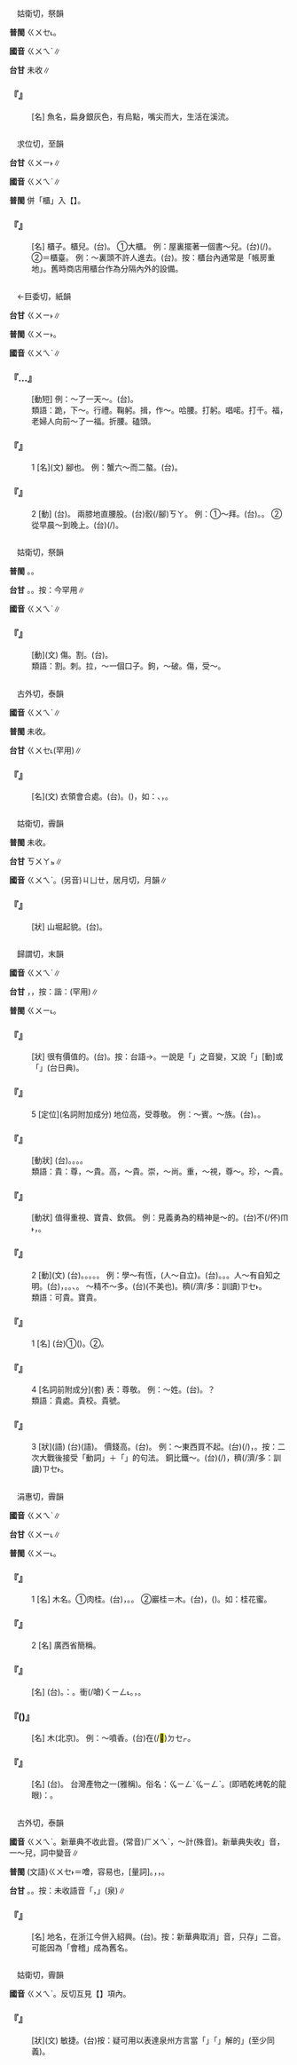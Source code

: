 
=={{ruby|<mark>&#xf9ca6;</mark>|ㄍㄨㄟˋ}}==

　姑衛切，祭韻

'''普閩''' <rt>ㄍㄨㆤ˪</rt>。

'''國音''' <rt>ㄍㄨㄟˋ</rt>∥

'''台甘''' 未收∥

    

==='''『{{ruby|<mark>&#xf9ca6;</mark>|ㄍㄨㄟˋ}}』'''===
: [名] 魚名，扁身銀灰色，有烏點，嘴尖而大，生活在溪流。
    

=={{ruby|櫃|ㄍㄨㄟˋ}}==

　求位切，至韻

'''台甘''' <rt>ㄍㄨㄧ˫</rt>∥

'''國音''' <rt>ㄍㄨㄟˋ</rt>∥

'''普閩''' 併「櫃」入【{{ruby|柜|ㄍㄨㄧ˫}}】。

    

==='''『{{ruby|櫃|ㄍㄨㄟˋ}}』'''===
: [名] 櫃子。櫃兒。(台){{ruby|櫃|ㄍㄨㄧ˫}}。 ①大櫃。 例：屋裏擺著一個書～兒。(台){{ruby|房|ㄅㄤˊ}}{{ruby|間|ㄍㄧㄥ}}{{ruby|內|ㄌㄞ˫}}{{ruby|排|ㄅㄞˊ}}(/{{ruby|囥|ㄎㆭ˪}}){{ruby|一|ㄐㄧㆵ ͘}}{{ruby|個|ㆤˊ}}{{ruby|冊|ㄘㆤㆷ}}{{ruby|櫥|ㄉㄨˊ}}{{ruby|仔|ㄚ}}。 ②＝櫃臺。 例：～裏頭不許人進去。(台){{ruby|櫃|ㄍㄨㄧ˫}}{{ruby|臺|ㄉㄞˊ}}{{ruby|內|ㄌㄞ˫}}{{ruby|不|ㄅㄨㆵ}}{{ruby|准|ㄗㄨㄣˋ}}{{ruby|人|ㄌㄤˊ}}{{ruby|入|ㆢㄧㆴ ͘}}{{ruby|/|ㄌㄧㆴ ͘}}{{ruby|去|ㄎㄧ˪}}。按：櫃台內通常是「帳房重地」。舊時商店用櫃台作為分隔內外的設備。
    

=={{ruby|跪|ㄍㄨㄟˋ}}==

　←巨委切，紙韻

'''台甘''' <rt>ㄍㄨㄧ˫</rt>∥

'''普閩''' <rt>ㄍㄨㄧ˫</rt>。

'''國音''' <rt>ㄍㄨㄟˋ</rt>∥

    

==='''『{{ruby|罰|ㄈㄚˊ}}…{{ruby|跪|ㄍㄨㄟˋ}}』'''===
: [動短] 例：～了一天～。(台){{ruby|罰|ㄏㄨㄚㆵ ͘}}{{ruby|跪|ㄍㄨㄧ˫}}{{ruby|一|ㄐㄧㆵ ͘}}{{ruby|日|ㆢㄧㆵ ͘}}{{ruby|/|ㄌㄧㆵ ͘}}。
:類語：跪，下～。行禮。鞠躬。揖，作～。哈腰。打躬。唱喏。打千。福，老婦人向前～了一福。折腰。磕頭。
:
    

==='''『{{ruby|跪|ㄍㄨㄟˋ}}』'''===
:1  [名](文) 腳也。 例：蟹六～而二螯。(台){{ruby|蟳|ㄐㄧㆬˊ}}{{ruby|仔|ㄚ}}{{ruby|六|ㄌㄚㆶ ͘}}{{ruby|枝|ㄍㄧ}}{{ruby|腳|ㄎㄚ}}{{ruby|兩|ㄋㆭ˫}}{{ruby|枝|ㄍㄧ}}{{ruby|管|ㄍㆲˋ}}。
    

==='''『{{ruby|跪|ㄍㄨㄟˋ}}』'''===
:2  [動] (台){{ruby|跪|ㄍㄨㄧ˫}}。 兩膝{{ruby|著|ㄓㄨㄛˊ}}地直{{ruby|著|ㄓㄜ}}腰股。(台){{ruby|兩|ㄋㆭ˫}}{{ruby|個|ㆤˊ}}骹(/腳)<rt>ㄎㄚ</rt>{{ruby|頭|ㄊㄠˊ}}{{ruby|→|ㄊㄠ}}{{ruby|趶|ㄨ}}{{ruby|搭|ㄉㄚㆷ}}{{ruby|地|ㄉㆤ˫}}{{ruby|腰|ㄧㄜ}}{{ruby|身|ㄒㄧㄣ}}{{ruby|直|ㄉㄧㆵ ͘}}{{ruby|直|ㄉㄧㆵ ͘}}。 例：①～拜。(台){{ruby|磕|ㄎㄚㆴ ͘}}{{ruby|頭|ㄊㄠˊ}}。{{ruby|跪|ㄍㄨㄧ˫}}{{ruby|地|ㄉㆤ˫}}{{ruby|拜|ㄅㄞ˪}}{{ruby|禮|ㄌㆤˋ}}。 ②從早晨～到晚上。(台){{ruby|對|ㄉㄨㄧ˪}}{{ruby|早|ㄗㄚˋ}}{{ruby|起|ㄎㄧˋ}}{{ruby|透|ㄊㄠ˪}}{{ruby|早|ㄗㄚˋ}}{{ruby|一|ㄧㆵ}}{{ruby|直|ㄉㄧㆵ ͘}}{{ruby|跪|ㄍㄨㄧ˫}}{{ruby|到|ㄍㄚㆷ}}{{ruby|日|ㆢㄧㆵ ͘}}{{ruby|/|ㄌㄧㆵ ͘}}{{ruby|暗|ㆰ˪}}(/{{ruby|下|ㆤ˫}}{{ruby|昏|ㄏㆭ}})。
    

=={{ruby|劌|ㄍㄨㄟˋ}}==

　姑衛切，祭韻

'''普閩''' {{ruby|(文)|ㄍㄨㆤ˪}}。{{ruby|(語)|ㄍㄨㄧ˪}}。

'''台甘''' {{ruby|(文)|ㄍㄨㆤ˪}}。{{ruby|(語)|ㄨㆤ˪}}。按：今罕用∥

'''國音''' <rt>ㄍㄨㄟˋ</rt>∥

    

==='''『{{ruby|劌|ㄍㄨㄟˋ}}』'''===
: [動](文) 傷。割。(台){{ruby|劌|ㄍㄨㄧ˪}}。
:類語：割。刺。拉，～一個口子。鉤，～破。傷，受～。
:
    

=={{ruby|襘|ㄍㄨㄟˋ}}==

　古外切，泰韻

'''國音''' <rt>ㄍㄨㄟˋ</rt>∥

'''普閩''' 未收。

'''台甘''' <rt>ㄍㄨㆤ˪</rt>(罕用)∥

    

==='''『{{ruby|襘|ㄍㄨㄟˋ}}』'''===
: [名](文) 衣領會合處。(台){{ruby|衫|ㄙㆩ}}{{ruby|丌|ㆤ}}{{ruby|領|ㄋㄧㄚˋ}}{{ruby|相|ㄒㄧㄜ}}{{ruby|合|ㄍㄚㆴ}}{{ruby|丌|ㆤ}}{{ruby|所|ㄙㆦˋ}}{{ruby|在|ㄗㄞ˫}}。{{ruby|台|ㄉㄞˊ}}{{ruby|語|ㆣㄨˋ}}{{ruby|/|ㆣㄧˋ}}{{ruby|中|ㄉㄧㆲ}}{{ruby|有|ㄨ˫}}{{ruby|大|ㄉㄨㄚ˫}}{{ruby|綯|ㄉㄜˊ}}({{ruby|斜|ㄑㄧㄚˊ}}{{ruby|襟|ㄍㄧㆬ}})，如：{{ruby|唐|ㄉㆲˊ}}{{ruby|裝|ㄗㆲ}}、{{ruby|對|ㄉㄨㄧ˪}}{{ruby|襟|ㄎㄧㆬ}}，{{ruby|像|ㄑㄧㆫ˫}}{{ruby|/|ㄑㄧㆧ˫}}{{ruby|中|ㄉㄧㆲ}}{{ruby|山|ㄙㄢ}}{{ruby|裝|ㄗㆲ}}。
    

=={{ruby|嶡|ㄍㄨㄟˋ}}==

　姑衛切，霽韻

'''普閩''' 未收。

'''台甘''' <rt>ㄎㄨㄚㆵ</rt>∥

'''國音''' <rt>ㄍㄨㄟˋ</rt>。(另音)<rt>ㄐㄩㄝ</rt>，居月切，月韻∥

    

==='''『{{ruby|嶡|ㄍㄨㄟˋ}}』'''===
: [狀] 山堀起貌。(台){{ruby|山|ㄙㄨㆩ}}{{ruby|坐|ㄗㄜ˫}}{{ruby|鎮|ㄉㄧㄣ˪}}{{ruby|聳|ㄑㄧㄥ˪}}{{ruby|高|ㄍㄨㄢˊ}}{{ruby|丌|ㆤ}}{{ruby|款|ㄎㄨㄢˋ}}。
    

=={{ruby|貴|ㄍㄨㄟˋ}}==

　歸謂切，末韻

'''國音''' <rt>ㄍㄨㄟˋ</rt>∥

'''台甘''' {{ruby|(文)|ㄍㄨㄧ˪}}{{ruby|。|ㄉㄨㄧ˪}}，{{ruby|貴|ㄍㄨㄧ˪}}{{ruby|重|ㄉㄧㆲ˫}}，按：諧：{{ruby|對|ㄉㄨㄧ˪}}{{ruby|重|ㄉㄧㆲ˫}}(罕用)∥

'''普閩''' <rt>ㄍㄨㄧ˪</rt>。

    

==='''『{{ruby|貴|ㄍㄨㄟˋ}}{{ruby|重|ㄓㄨㄥˋ}}』'''===
: [狀] 很有價值的。(台){{ruby|貴|ㄍㄨㄧ˪}}{{ruby|重|ㄉㄧㆲ˫}}。按：台語→{{ruby|對|ㄉㄨㄧ˪}}{{ruby|重|ㄉㄧㆲ˫}}。一說是「{{ruby|貴|ㄍㄨㄧ˪}}{{ruby|重|ㄉㄧㆲ˫}}」之音變，又說「{{ruby|置|ㄉㄧ˪}}{{ruby|重|ㄉㄧㆲ˫}}」[動]或「{{ruby|致|ㄉㄧ˪}}{{ruby|重|ㄉㄧㆲ˫}}」(台日典)。
    

==='''『{{ruby|貴|ㄍㄨㄟˋ}}』'''===
:5  [定位](名詞附加成分) 地位高，受尊敬。 例：～賓。～族。(台){{ruby|貴|ㄍㄨㄧ˪}}{{ruby|賓|ㄅㄧㄣ}}。{{ruby|貴|ㄍㄨㄧ˪}}{{ruby|族|ㄗㆦㆶ ͘}}。
    

==='''『{{ruby|珍|ㄓㄣ}}{{ruby|貴|ㄍㄨㄟˋ}}』'''===
: [動狀] (台){{ruby|寶|ㄅㄜˋ}}{{ruby|貴|ㄍㄨㄧ˪}}。{{ruby|有|ㄨ˫}}{{ruby|價|ㄍㆤ˪}}{{ruby|值|ㄉㄚㆵ ͘}}。{{ruby|稀|ㄏㄧ}}{{ruby|罕|ㄏㄢˋ}}。{{ruby|值|ㄉㄚㆵ ͘}}{{ruby|錢|ㄐㆪˊ}}。
:類語：貴：尊，～貴。高，～貴。崇，～尚。重，～視，尊～。珍，～貴。
:
    

==='''『{{ruby|可|ㄎㄜˇ}}{{ruby|貴|ㄍㄨㄟˋ}}』'''===
: [動狀] 值得重視、寶貴、欽佩。 例：見義勇為的精神是～的。(台){{ruby|看|ㄎㄨㆩ˪}}{{ruby|著|ㄉㄧㄜㆷ ͘}}{{ruby|道|ㄉㄜ˫}}{{ruby|義|ㄍㄧ˫}}{{ruby|上|ㄒㄧㆲ˫}}{{ruby|應|ㄧㄥ}}{{ruby|該|ㄍㄞ}}{{ruby|愛|ㄞ˪}}{{ruby|救|ㄍㄧㄨ˪}}{{ruby|助|ㄗㆦ˫}}{{ruby|時|ㄒㄧˊ}}不(/伓)<rt>ㆬ˫</rt>{{ruby|管|ㄍㄨㄢˋ}}{{ruby|困|ㄎㄨㄣ˪}}{{ruby|難|ㄌㄢˊ}}{{ruby|危|ㄏㄨㄧˊ}}{{ruby|/|ㄍㄨㄧˊ}}{{ruby|險|ㄏㄧㆰˋ}}{{ruby|去|ㄎㄧ˪}}{{ruby|做|ㄗㄨㆤ˪}}{{ruby|/|ㄗㄜ˪}}，{{ruby|是|ㄒㄧ˫}}{{ruby|最|ㄗㄨㆤ˪}}{{ruby|值|ㄉㄚㆵ ͘}}{{ruby|得|ㄉㄧㆵ}}{{ruby|人|ㄌㄤˊ}}{{ruby|致|ㄉㄧ˪}}{{ruby|重|ㄉㄧㆲ˫}}{{ruby|呵|ㄜ}}{{ruby|咾|ㄌㄜˋ}}{{ruby|丌|ㆤ}}。
    

==='''『{{ruby|貴|ㄍㄨㄟˋ}}』'''===
:2  [動](文) (台){{ruby|有|ㄨ˫}}{{ruby|價|ㄍㆤ˪}}{{ruby|值|ㄉㄚㆵ ͘}}。{{ruby|難|ㄌㄢˊ}}{{ruby|得|ㄉㄧㆵ}}{{ruby|/|ㄉㄧㆤㆶ}}。{{ruby|因|ㄧㄣ}}{{ruby|某|ㆠㆦˋ}}{{ruby|種|ㄐㄧㆲˋ}}{{ruby|情|ㄐㄧㄥˊ}}{{ruby|形|ㄏㄧㄥˊ}}{{ruby|受|ㄒㄧㄨ˫}}{{ruby|人|ㄌㄤˊ}}{{ruby|愛|ㄞ˪}}{{ruby|惜|ㄒㄧㄜㆷ}}。{{ruby|崇|ㄗㆲˊ}}{{ruby|尚|ㄒㄧㆲ˫}}。{{ruby|重|ㄉㄧㆲ˫}}{{ruby|視|ㄒㄧ˫}}。 例：學～有恆，(人～自立)。(台){{ruby|作|ㄗㄜ˪}}{{ruby|學|ㄏㄚㆶ}}{{ruby|問|ㆠㄨㄣ˫}}。{{ruby|會|ㄨㆤ˫}}{{ruby|/|ㆤ˫}}{{ruby|持|ㄑㄧˊ}}{{ruby|久|ㄍㄧㄨˋ}}{{ruby|無|ㆠㄜˊ}}{{ruby|停|ㄊㄧㄥˊ}}。{{ruby|上|ㄒㄧㆲ˫}}{{ruby|要|ㄧㄠ˪}}{{ruby|緊|ㄍㄧㄣˋ}}。人～有自知之明。(台){{ruby|做|ㄗㄨㆤ˪}}{{ruby|/|ㄗㄜ˪}}{{ruby|人|ㄌㄤˊ}}{{ruby|上|ㄒㄧㆲ˫}}{{ruby|要|ㄧㄠˋ}}{{ruby|緊|ㄍㄧㄣˋ}}{{ruby|丌|ㆤ}}{{ruby|是|ㄒㄧ˫}}{{ruby|會|ㄨㆤ˫}}{{ruby|/|ㆤ˫}}{{ruby|曉|ㄏㄧㄠˋ}}{{ruby|自|ㄗㄨ˫}}{{ruby|我|ㄫㆦˋ}}{{ruby|檢|ㄍㄧㆰˋ}}{{ruby|討|ㄊㄜˋ}}，{{ruby|知|ㄗㄞ}}{{ruby|影|ㄧㆩˋ}}{{ruby|家|ㄍㄚ}}{{ruby|己|ㄉㄧ˫}}{{ruby|/|ㄍㄧ˫}}{{ruby|丌|ㆤ}}{{ruby|能|ㄌㄧㄥˊ}}{{ruby|力|ㄌㄧㆤㆶ ͘}}。{{ruby|環|ㄏㄨㄢˊ}}{{ruby|境|ㄍㄧㄥˋ}}。{{ruby|抑|ㄚㆷ ͘}}{{ruby|了|ㄌㄧㄠˋ}}{{ruby|解|ㄍㄞˋ}}{{ruby|別|ㄅㄚㆵ ͘}}{{ruby|人|ㄌㄤˊ}}{{ruby|對|ㄗㄨㄧ˪}}{{ruby|咱|ㄌㄢˋ}}{{ruby|自|ㄗㄨ˫}}{{ruby|己|ㄍㄧˋ}}{{ruby|丌|ㆤ}}{{ruby|批|ㄆㄨㆤ}}{{ruby|評|ㄆㄧㄥˊ}}、{{ruby|看|ㄎㄨㆮ˪}}{{ruby|法|ㄏㄨㄚㆵ}}。 ～精不～多。(台){{ruby|注|ㄗㄨ˫}}{{ruby|重|ㄉㄧㆲ˫}}{{ruby|品|ㄆㄧㄣˋ}}{{ruby|質|ㄐㄧㆵ}}{{ruby|丌|ㆤ}}{{ruby|好|ㄏㄜˋ}}{{ruby|<mark>&#xffcda;</mark>|ㆠㄞˋ}}(不美也)。{{ruby|無|ㆠㄜˊ}}{{ruby|注|ㄗㄨ˪}}{{ruby|重|ㄉㄧㆲ˫}}穧(/濟/多：訓讀)<rt>ㄗㆤ˫</rt>{{ruby|/|ㄗㄨㆤ˫}}{{ruby|少|ㄐㄧㄜˋ}}。
:類語：可貴。寶貴。
:
    

==='''『{{ruby|貴|ㄍㄨㄟˋ}}』'''===
:1  [名] (台)①{{ruby|貴|ㄍㄨㄧ˪}}{{ruby|州|ㄐㄧㄨ}}({{ruby|地|ㄉㆤ˫}}{{ruby|名|ㄇㄧㄚˊ}}){{ruby|丌|ㆤ}}{{ruby|簡|ㄍㄢˋ}}{{ruby|稱|ㄑㄧㄥ}}。②{{ruby|姓|ㄙㆥ˪}}{{ruby|/|ㄒㆪ˪}}{{ruby|氏|ㄒㄧ˪}}。
    

==='''『{{ruby|貴|ㄍㄨㄟˋ}}』'''===
:4  [名詞前附成分](套) 表：尊敬。 例：～姓。(台){{ruby|貴|ㄍㄨㄧ˪}}{{ruby|姓|ㄒㄧㄥ˪}}。{{ruby|汝|ㄌㄧˋ}}{{ruby|姓|ㄒㆪ˪}}{{ruby|/|ㄙㆥ˪}}{{ruby|甚|ㄒㄧㄚˋ}}{{ruby|麼|ㄇㄧㆷ ͘}}？
:類語：貴處。貴校。貴號。
:
    

==='''『{{ruby|貴|ㄍㄨㄟˋ}}』'''===
:3  [狀](語) (台){{ruby|貴|ㄍㄨㄧ˪}}(語)。 價錢高。(台){{ruby|高|ㄍㄨㄢˊ}}{{ruby|價|ㄍㆤ˪}}。 例：～東西買不起。(台){{ruby|貴|ㄍㄨㄧ˪}}{{ruby|物|ㄇㆭㆷ ͘}}{{ruby|/|ㄇㄧㆷ ͘}}{{ruby|買|ㆠㄨㆤˋ}}{{ruby|/|ㆠㆤˋ}}{{ruby|<mark>&#xffa45;</mark>|ㆠㆤ˫}}{{ruby|/|ㆠㄨㆤ˫}}{{ruby|倒|ㄉㄜˋ}}(/{{ruby|起|ㄎㄧˋ}})，{{ruby|無|ㆠㄜˊ}}{{ruby|法|ㄏㄨㄚㆵ}}{{ruby|度|ㄉㆦ˫}}{{ruby|通|ㄊㄤ}}{{ruby|買|ㆠㄨㆤˋ}}{{ruby|/|ㆠㆤˋ}}。按：二次大戰後接受「動詞」＋「{{ruby|<mark>&#xffa45;</mark>|ㆠㆤ˫}}{{ruby|/|ㆠㄨㆤ˫}}{{ruby|起|ㄎㄧˋ}}」的句法。 銅比鐵～。(台){{ruby|銅|ㄉㄤˊ}}{{ruby|器|ㄎㄧ˪}}{{ruby|比|ㄅㄧˋ}}{{ruby|鐵|ㄊㄧㆷ}}{{ruby|器|ㄎㄧ˪}}({{ruby|價|ㄍㆤ˪}}{{ruby|值|ㄉㄚㆴ ͘}}/{{ruby|價|ㄍㆤ˪}}{{ruby|數|ㄒㄧㄠ˪}}){{ruby|較|ㄎㄚㆷ}}{{ruby|貴|ㄍㄨㄧ˪}}，{{ruby|著|ㄉㄧㄜㆷ ͘}}{{ruby|愛|ㄞ˪}}{{ruby|較|ㄎㄚㆷ}}穧(/濟/多：訓讀)<rt>ㄗㆤ˫</rt>{{ruby|/|ㄗㄨㆤ˫}}{{ruby|錢|ㄐㆪˊ}}{{ruby|即|ㄐㄧㄚㆷ}}{{ruby|買|ㆠㄨㆤˋ}}{{ruby|/|ㆠㆤˋ}}{{ruby|會|ㄨㆤ˫}}{{ruby|/|ㆤ˫}}{{ruby|得|ㄉㄧㆵ}}{{ruby|著|ㄉㄧㄜㆷ ͘}}。
    

=={{ruby|桂|ㄍㄨㄟˋ}}==

　涓惠切，霽韻

'''國音''' <rt>ㄍㄨㄟˋ</rt>∥

'''台甘''' <rt>ㄍㄨㄧ˪</rt>∥

'''普閩''' <rt>ㄍㄨㄧ˪</rt>。

    

==='''『{{ruby|桂|ㄍㄨㄟˋ}}』'''===
:1  [名] 木名。①肉桂。(台){{ruby|肉|ㆢㄧㆦㆶ}}{{ruby|/|ㄌㄧㆦㆶ}}{{ruby|桂|ㄍㄨㄧ˪}}，{{ruby|入|ㆢㄧㆴ ͘}}{{ruby|/|ㄌㄧㆴ ͘}}{{ruby|中|ㄉㄧㆲ}}{{ruby|藥|ㄧㄜㆷ ͘}}。{{ruby|味|ㆠㄧ˫}}{{ruby|甘|ㄍㆰ}}。 ②巖桂＝木{{ruby|犀|ㄒㄩ}}。(台){{ruby|桂|ㄍㄨㄧ˪}}{{ruby|花|ㄏㄨㆤ}}，{{ruby|通|ㄊㄤ}}({{ruby|可|ㄎㄜˋ}}){{ruby|蜜|ㆠㄧㆵ ͘}}{{ruby|糖|ㄊㆭˊ}}{{ruby|餞|ㄐㄧㄢ˫}}{{ruby|食|ㄒㄧㆵ ͘}}{{ruby|用|ㄧㆲ˫}}。如：桂花蜜。
    

==='''『{{ruby|桂|ㄍㄨㄟˋ}}』'''===
:2  [名] 廣西省簡稱。
    

==='''『{{ruby|桂|ㄍㄨㄟˋ}}{{ruby|皮|ㄆㄧˊ}}』'''===
: [名] (台){{ruby|肉|ㄌㄧㆦㆶ ͘}}{{ruby|/|ㆢㄧㆦㆶ ͘}}{{ruby|桂|ㄍㄨㄧ˪}}{{ruby|丌|ㆤ}}{{ruby|樹|ㄑㄧㄨ˫}}{{ruby|皮|ㄆㄨㆤˊ}}{{ruby|/|ㄆㆤˊ}}。{{ruby|俗|ㄒㄧㆦㆶ ͘}}{{ruby|稱|ㄑㄧㄥ}}：{{ruby|肉|ㆢㄧㆦㆶ ͘}}{{ruby|/|ㄌㄧㆦㆶ ͘}}{{ruby|桂|ㄍㄨㄧ˪}}。{{ruby|曝|ㄆㄚㆶ ͘}}{{ruby|乾|ㄉㄚ}}{{ruby|味|ㆠㄧ˫}}{{ruby|芳|ㄆㄤ}}{{ruby|會|ㄨㆤ˫}}{{ruby|/|ㆤ˫}}衝(/嗆)<rt>ㄑㄧㄥ˪</rt>{{ruby|鼻|ㄆㆪ˫}}。{{ruby|亦|ㄧㄚㆷ ͘}}{{ruby|入|ㆢㄧㆴ ͘}}{{ruby|/|ㄌㄧㆴ ͘}}{{ruby|中|ㄉㄧㆲ}}{{ruby|藥|ㄧㄜㆷ ͘}}，{{ruby|調|ㄉㄧㄠˊ}}{{ruby|味|ㆠㄧ˫}}{{ruby|品|ㄆㄧㄣˋ}}。
    

==='''『{{ruby|桂|ㄍㄨㄟˋ}}{{ruby|花|ㄏㄨㄚ}}({{ruby|兒|ㄦ}})』'''===
: [名] 木{{ruby|樨|ㄒㄩ}}(北京)。 例：～噴香。(台){{ruby|桂|ㄍㄨㄧ˪}}{{ruby|花|ㄏㄨㆤ}}在(/<mark>&#xf9549;</mark>)<rt>ㄉㆤㆷ</rt>{{ruby|芳|ㄆㄤ}}。
    

==='''『{{ruby|桂|ㄍㄨㄟˋ}}{{ruby|圓|ㄩㄢˊ}}』'''===
: [名] (台){{ruby|桂|ㄍㄨㄧ˪}}{{ruby|圓|ㄨㄢˊ}}。 台灣產物之一(雅稱)。俗名：{{ruby|龍|ㄌㄧㄥˊ}}{{ruby|眼|ㆣㄢˋ}}{{ruby|乾|ㄍㄨㆩ}}{{ruby|→|ㄌㄧㄥˊ}}<rt>ㆣㄧㄥˋ</rt>{{ruby|→|ㆣㄧㄥˊ}}<rt>ㆣㄧㄥˋ</rt>。{{ruby|曝|ㄆㄚㆶ}}{{ruby|乾|ㄉㄚ}}(即晒乾烤乾的龍眼){{ruby|稱|ㄑㄧㄥ}}：{{ruby|桂|ㄍㄨㄧ˪}}{{ruby|圓|ㄨㄢˊ}}。
    

=={{ruby|會|ㄍㄨㄟˋ}}==

　古外切，泰韻

'''國音''' <rt>ㄍㄨㄟˋ</rt>。新華典不收此音。(常音)<rt>ㄏㄨㄟˋ</rt>{{ruby|。|ㄍㄨㄟˋ}}，～計(殊音)。新華典失收{{ruby|「|ㄍㄨㄟˋ}}」音{{ruby|。|ㄏㄨㄟˇ}}，一～兒，詞中變音∥

'''普閩''' (文語)<rt>ㄍㄨㆤ˫</rt>＝噲，容易也{{ruby|。|ㄏㄨㆤ˫}}，[量詞]。{{ruby|(白)|ㄏㆤ˫}}，{{ruby|分|ㄏㄨㄣ}}{{ruby|會|ㄏㆤ˫}}{{ruby|說|ㄙㄨㆤㆷ}}{{ruby|明|ㆠㄧㄥˊ}}{{ruby|。|ㆤ˫}}，{{ruby|會|ㆤ˫}}{{ruby|曉|ㄏㄧㄠˋ}}。

'''台甘''' {{ruby|(文)|ㄏㄨㆤ˫}}{{ruby|。|ㄍㄨㆤ˪}}。{{ruby|(語)|ㄏㆤ˫}}。按：未收語音「{{ruby|會|ㄨㆤ˫}}{{ruby|/|ㆤ˫}}，{{ruby|會|ㄨㆤ˫}}{{ruby|/|ㆤ˫}}{{ruby|曉|ㄏㄧㄠˋ}}」{{ruby|。|ㄨㆤ˫}}(泉)∥

    

==='''『{{ruby|會|ㄍㄨㄟˋ}}{{ruby|稽|ㄐㄧ}}』'''===
: [名] 地名，在浙江今併入紹興。(台){{ruby|會|ㄍㄨㆤ˪}}{{ruby|稽|ㄍㆤ}}。按：新華典取消{{ruby|「|ㄍㄨㄟˋ}}」音，只存{{ruby|「|ㄏㄨㄟˋ}}{{ruby|、|ㄎㄨㄞˋ}}」二音。可能因為「會稽」成為舊名。
    

=={{ruby|蹶|ㄍㄨㄟˋ}}==

　姑衛切，霽韻

'''國音''' <rt>ㄍㄨㄟˋ</rt>。反切互見【{{ruby|蹶|ㄐㄩㄝˊ}}】項內。

    

==='''『{{ruby|蹶|ㄍㄨㄟˋ}}』'''===
: [狀](文) 敏捷。(台)按：疑可用以表達泉州方言當「{{ruby|快|ㄍㄨㆤ˫}}」「{{ruby|易|ㄍㄨㆤ˫}}」解的{{ruby|「|ㄍㄨㆤ˫}}」(至少同義)。
    

